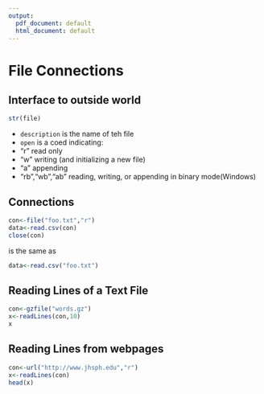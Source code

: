 ```yaml
---
output:
  pdf_document: default
  html_document: default
---
```

# File Connections

## Interface to outside world

```r
str(file)
```
* `description` is the name of teh file
* `open` is a coed indicating:
 + "r" read only
 + "w" writing (and initializing a new file)
 + "a" appending
 + "rb","wb","ab" reading, writing, or appending in binary mode(Windows)
 
## Connections

```r
con<-file("foo.txt","r")
data<-read.csv(con)
close(con)
```
is the same as

```r
data<-read.csv("foo.txt")
```

## Reading Lines of a Text File

```r
con<-gzfile("words.gz")
x<-readLines(con,10)
x
```

## Reading Lines from webpages

```r
con<-url("http://www.jhsph.edu","r")
x<-readLines(con)
head(x)
```

